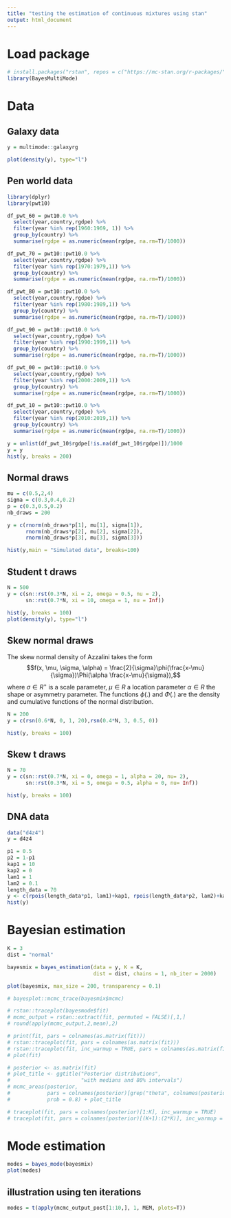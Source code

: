 ```yaml
---
title: "testing the estimation of continuous mixtures using stan"
output: html_document
---
```


# Load package
```r
# install.packages("rstan", repos = c("https://mc-stan.org/r-packages/", getOption("repos")))
library(BayesMultiMode)
```


# Data

## Galaxy data
```r
y = multimode::galaxyrg

plot(density(y), type="l")
```

## Pen world data
```r
library(dplyr)
library(pwt10)

df_pwt_60 = pwt10.0 %>%
  select(year,country,rgdpe) %>%
  filter(year %in% rep(1960:1969, 1)) %>%
  group_by(country) %>%
  summarise(rgdpe = as.numeric(mean(rgdpe, na.rm=T)/1000))

df_pwt_70 = pwt10::pwt10.0 %>%
  select(year,country,rgdpe) %>%
  filter(year %in% rep(1970:1979,1)) %>%
  group_by(country) %>%
  summarise(rgdpe = as.numeric(mean(rgdpe, na.rm=T)/1000))

df_pwt_80 = pwt10::pwt10.0 %>%
  select(year,country,rgdpe) %>%
  filter(year %in% rep(1980:1989,1)) %>%
  group_by(country) %>%
  summarise(rgdpe = as.numeric(mean(rgdpe, na.rm=T)/1000))

df_pwt_90 = pwt10::pwt10.0 %>%
  select(year,country,rgdpe) %>%
  filter(year %in% rep(1990:1999,1)) %>%
  group_by(country) %>%
  summarise(rgdpe = as.numeric(mean(rgdpe, na.rm=T)/1000))

df_pwt_00 = pwt10::pwt10.0 %>%
  select(year,country,rgdpe) %>%
  filter(year %in% rep(2000:2009,1)) %>%
  group_by(country) %>%
  summarise(rgdpe = as.numeric(mean(rgdpe, na.rm=T)/1000))

df_pwt_10 = pwt10::pwt10.0 %>%
  select(year,country,rgdpe) %>%
  filter(year %in% rep(2010:2019,1)) %>%
  group_by(country) %>%
  summarise(rgdpe = as.numeric(mean(rgdpe, na.rm=T)/1000))

y = unlist(df_pwt_10$rgdpe[!is.na(df_pwt_10$rgdpe)])/1000
y = y
hist(y, breaks = 200)
```

## Normal draws
```r
mu = c(0.5,2,4)
sigma = c(0.3,0.4,0.2)
p = c(0.3,0.5,0.2)
nb_draws = 200

y = c(rnorm(nb_draws*p[1], mu[1], sigma[1]),
      rnorm(nb_draws*p[2], mu[2], sigma[2]),
      rnorm(nb_draws*p[3], mu[3], sigma[3]))

hist(y,main = "Simulated data", breaks=100)
```

## Student t draws
```r
N = 500
y = c(sn::rst(0.3*N, xi = 2, omega = 0.5, nu = 2),
      sn::rst(0.7*N, xi = 10, omega = 1, nu = Inf))

hist(y, breaks = 100)
plot(density(y), type="l")
```

## Skew normal draws
The skew normal density of Azzalini takes the form 
$$f(x, \mu, \sigma, \alpha) = \frac{2}{\sigma}\phi(\frac{x-\mu}{\sigma})\Phi(\alpha \frac{x-\mu}{\sigma}),$$ 
where $\sigma \in R^+$ is a scale parameter, $\mu \in R$ a location parameter $\alpha \in R$ the shape or asymmetry parameter. The functions $\phi(.)$ and $\Phi(.)$ are the density and cumulative functions of the normal distribution.
```r
N = 200
y = c(rsn(0.6*N, 0, 1, 20),rsn(0.4*N, 3, 0.5, 0))

hist(y, breaks = 100)
```

## Skew t draws
```r
N = 70
y = c(sn::rst(0.7*N, xi = 0, omega = 1, alpha = 20, nu= 2),
      sn::rst(0.3*N, xi = 5, omega = 0.5, alpha = 0, nu= Inf))

hist(y, breaks = 100)
```

## DNA data
```r
data("d4z4")
y = d4z4

p1 = 0.5
p2 = 1-p1
kap1 = 10
kap2 = 0
lam1 = 1
lam2 = 0.1
length_data = 70
y <- c(rpois(length_data*p1, lam1)+kap1, rpois(length_data*p2, lam2)+kap2)
hist(y)
```

# Bayesian estimation
```r
K = 3
dist = "normal"

bayesmix = bayes_estimation(data = y, K = K,
                            dist = dist, chains = 1, nb_iter = 2000)

plot(bayesmix, max_size = 200, transparency = 0.1)

# bayesplot::mcmc_trace(bayesmix$mcmc)

# rstan::traceplot(bayesmode$fit)
# mcmc_output = rstan::extract(fit, permuted = FALSE)[,1,]
# round(apply(mcmc_output,2,mean),2)

# print(fit, pars = colnames(as.matrix(fit)))
# rstan::traceplot(fit, pars = colnames(as.matrix(fit)))
# rstan::traceplot(fit, inc_warmup = TRUE, pars = colnames(as.matrix(fit)))
# plot(fit)

# posterior <- as.matrix(fit)
# plot_title <- ggtitle("Posterior distributions",
#                       "with medians and 80% intervals")
# mcmc_areas(posterior,
#            pars = colnames(posterior)[grep("theta", colnames(posterior))],
#            prob = 0.8) + plot_title

# traceplot(fit, pars = colnames(posterior)[1:K], inc_warmup = TRUE)
# traceplot(fit, pars = colnames(posterior)[(K+1):(2*K)], inc_warmup = TRUE)
```

# Mode estimation
```r
modes = bayes_mode(bayesmix)
plot(modes)
```

## illustration using ten iterations
```r
modes = t(apply(mcmc_output_post[1:10,], 1, MEM, plots=T))
```

